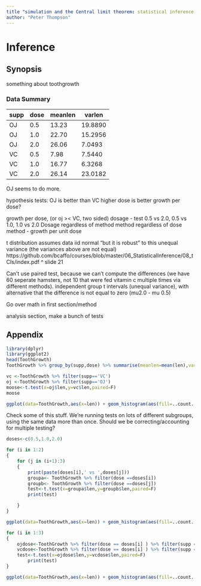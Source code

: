 ```yaml
--- 
title "simulation and the Central limit theorem: statistical inference course project"
author: "Peter Thompson"
---
```

# Inference

## Synopsis
something about toothgrowth


### Data Summary

 |supp | dose | meanlen | varlen |
 |-----|------|---------|--------|
 |  OJ |  0.5 |  13.23  |19.8890 |
 |  OJ |  1.0 |  22.70  |15.2956 |
 |  OJ |  2.0 |  26.06  | 7.0493 |
 |  VC |  0.5 |   7.98  | 7.5440 |
 |  VC |  1.0 |  16.77  | 6.3268 |
 |  VC |  2.0 |  26.14  |23.0182 |

OJ seems to do more.

hypothesis tests:
OJ is better than VC
higher dose is better
growth per dose?

growth per dose,  (or oj >< VC, two sided)
dosage - test 0.5 vs 2.0, 0.5 vs 1.0, 1.0 vs 2.0
Dosage regardless of method
method regardless of dose
method - growth per unit dose

t distribution assumes data iid normal "but it is robust" to this
unequal variance (the variances above are not equal)
https://github.com/bcaffo/courses/blob/master/06_StatisticalInference/08_tCIs/index.pdf
^ slide 21

Can't use paired test, because we can't compute the differences (we have 60 seperate hamsters, not 10 that were fed vitamin c multiple times via different methods). independent group t intervals (unequal variance), with alternative that the difference is not equal to zero (mu2.0 - mu 0.5)

Go over math in first section/method

analysis section, make a bunch of tests


## Appendix

```r
library(dplyr)
library(ggplot2)
head(ToothGrowth)
ToothGrowth %>% group_by(supp,dose) %>% summarise(meanlen=mean(len),varlen=var(len))
```

```r
vc <-ToothGrowth %>% filter(supp=='VC')
oj <-ToothGrowth %>% filter(supp=='OJ')
moose<-t.test(x=oj$len,y=vc$len,paired=F)
moose
```
```r
ggplot(data=ToothGrowth,aes(x=len)) + geom_histogram(aes(fill=..count..),binwidth=2) + facet_grid( . ~supp) + scale_fill_gradientn(colours=c('blue','purple')) + guides(fill=F)
```

Check some of this stuff. We're running tests on lots of different subgroups, using the same data more than once. Should we be correcting/accounting for multiple testing?


```r
doses<-c(0.5,1.0,2.0)

for (i in 1:2)
{
    for (j in (i+1):3)
    {
        print(paste(doses[i],' vs ',doses[j]))
        groupa<- ToothGrowth %>% filter(dose ==doses[i])
        groupb<- ToothGrowth %>% filter(dose ==doses[j])
        test<-t.test(x=groupa$len,y=groupb$len,paired=F)
        print(test)

    }
}
```


```r
ggplot(data=ToothGrowth,aes(x=len)) + geom_histogram(aes(fill=..count..),binwidth=2) + facet_grid( . ~dose) + scale_fill_gradientn(colours=c('blue','purple')) + guides(fill=F)
```



```r

for (i in 1:3)
{
    ojdose<-ToothGrowth %>% filter(dose == doses[i] ) %>% filter(supp == 'OJ')
    vcdose<-ToothGrowth %>% filter(dose == doses[i] ) %>% filter(supp == 'VC')
    test<-t.test(x=ojdose$len,y=vcdose$len,paired=F)
        print(test)
}


```

```r
ggplot(data=ToothGrowth,aes(x=len)) + geom_histogram(aes(fill=..count..),binwidth=2) + facet_grid( supp ~dose) + scale_fill_gradientn(colours=c('blue','purple'))+ guides(fill=F)
```

